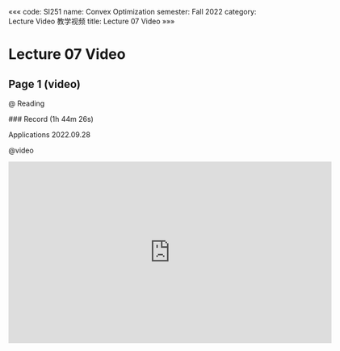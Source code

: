 «««
code: SI251
name: Convex Optimization
semester: Fall 2022
category: Lecture Video 教学视频
title: Lecture 07 Video
»»»

# Lecture 07 Video

## Page 1 (video)

@ Reading

<div class="markdown-body">
### Record (1h 44m 26s)

Applications 2022.09.28
</div>

@video

<iframe src="https://sbbrisk.com/e/82vdo5bo6kx2.html" frameborder=0 marginwidth=0 marginheight=0 scrolling=no width=640 height=360 allowfullscreen></iframe>
